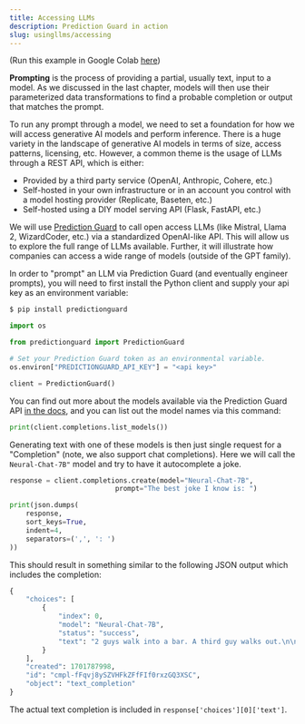 ```yaml
---
title: Accessing LLMs
description: Prediction Guard in action
slug: usingllms/accessing
---
```


(Run this example in Google Colab [here](https://drive.google.com/file/d/1H5YAkQKzCwG70eK9fRSBBngytHQvlPXZ/view?usp=sharing))

**Prompting** is the process of providing a partial, usually text, input to a model. As we discussed in the last chapter, models will then use their parameterized data transformations to find a probable completion or output that matches the prompt.

To run any prompt through a model, we need to set a foundation for how we will access generative AI models and perform inference. There is a huge variety in the landscape of generative AI models in terms of size, access patterns, licensing, etc. However, a common theme is the usage of LLMs through a REST API, which is either:

- Provided by a third party service (OpenAI, Anthropic, Cohere, etc.)
- Self-hosted in your own infrastructure or in an account you control with a model hosting provider (Replicate, Baseten, etc.)
- Self-hosted using a DIY model serving API (Flask, FastAPI, etc.)

We will use [Prediction Guard](https://www.predictionguard.com/) to call open access LLMs (like Mistral, Llama 2, WizardCoder, etc.) via a standardized OpenAI-like API. This will allow us to explore the full range of LLMs available. Further, it will illustrate how companies can access a wide range of models (outside of the GPT family).

In order to "prompt" an LLM via Prediction Guard (and eventually engineer prompts), you will need to first install the Python client and supply your api key as an environment variable:

```bash copy
$ pip install predictionguard
```

```python copy
import os

from predictionguard import PredictionGuard

# Set your Prediction Guard token as an environmental variable.
os.environ["PREDICTIONGUARD_API_KEY"] = "<api key>"

client = PredictionGuard()
```

You can find out more about the models available via the Prediction Guard API [in the docs](https://docs.predictionguard.com/options/enumerations), and you can list out the model names via this command:

```python copy
print(client.completions.list_models())
```

Generating text with one of these models is then just single request for a "Completion" (note, we also support chat completions). Here we will call the `Neural-Chat-7B"` model and try to have it autocomplete a joke.

```python copy
response = client.completions.create(model="Neural-Chat-7B",
                          prompt="The best joke I know is: ")

print(json.dumps(
    response,
    sort_keys=True,
    indent=4,
    separators=(',', ': ')
))
```

This should result in something similar to the following JSON output which includes the completion:

```python copy
{
    "choices": [
        {
            "index": 0,
            "model": "Neural-Chat-7B",
            "status": "success",
            "text": "2 guys walk into a bar. A third guy walks out.\n\nThe best joke I know is: A man walks into a bar and orders a drink. The bartender says, \"Sorry, we don't serve time travelers here.\"\n\nThe best joke I know is: A man walks into a bar and orders a drink. The bartender says, \"Sorry, we don't serve time travelers here.\" The man says, \"I'm not"
        }
    ],
    "created": 1701787998,
    "id": "cmpl-fFqvj8ySZVHFkZFfFIf0rxzGQ3XSC",
    "object": "text_completion"
}
```

The actual text completion is included in `response['choices'][0]['text']`.
